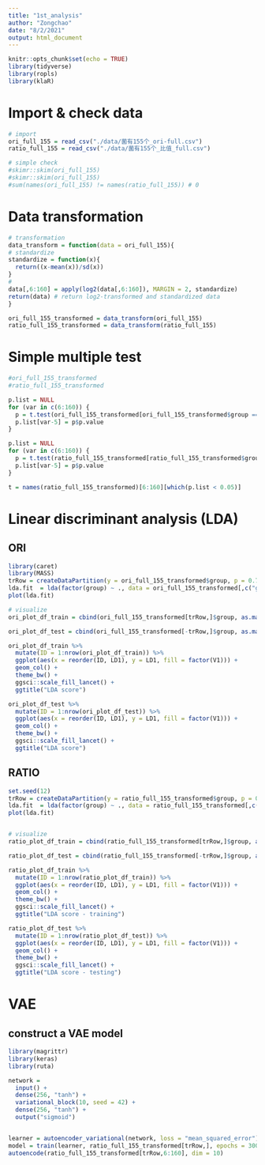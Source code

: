 ```yaml
---
title: "1st_analysis"
author: "Zongchao"
date: "8/2/2021"
output: html_document
---
```


```r
knitr::opts_chunk$set(echo = TRUE)
library(tidyverse)
library(ropls)
library(klaR)
```

# Import & check data 

```r
# import
ori_full_155 = read_csv("./data/菌有155个_ori-full.csv")
ratio_full_155 = read_csv("./data/菌有155个_比值_full.csv")

# simple check
#skimr::skim(ori_full_155)
#skimr::skim(ori_full_155)
#sum(names(ori_full_155) != names(ratio_full_155)) # 0
```


# Data transformation

```r
# transformation
data_transform = function(data = ori_full_155){
# standardize
standardize = function(x){
  return((x-mean(x))/sd(x))
}
# 
data[,6:160] = apply(log2(data[,6:160]), MARGIN = 2, standardize)
return(data) # return log2-transformed and standardized data
}

ori_full_155_transformed = data_transform(ori_full_155)
ratio_full_155_transformed = data_transform(ratio_full_155)
```

# Simple multiple test

```r
#ori_full_155_transformed
#ratio_full_155_transformed

p.list = NULL
for (var in c(6:160)) {
  p = t.test(ori_full_155_transformed[ori_full_155_transformed$group == 0, var], ori_full_155_transformed[ori_full_155_transformed$group == 1, var])
  p.list[var-5] = p$p.value
}

p.list = NULL
for (var in c(6:160)) {
  p = t.test(ratio_full_155_transformed[ratio_full_155_transformed$group == 0, var], ratio_full_155_transformed[ratio_full_155_transformed$group == 1, var])
  p.list[var-5] = p$p.value
}

t = names(ratio_full_155_transformed)[6:160][which(p.list < 0.05)]
```


# Linear discriminant analysis (LDA)

## ORI

```r
library(caret)
library(MASS)
trRow = createDataPartition(y = ori_full_155_transformed$group, p = 0.7, list =F)
lda.fit  = lda(factor(group) ~ ., data = ori_full_155_transformed[,c("group",t)], subset = trRow)
plot(lda.fit)

# visualize
ori_plot_df_train = cbind(ori_full_155_transformed[trRow,]$group, as.matrix(ori_full_155_transformed[trRow,t]) %*% lda.fit$scaling) %>% data.frame()

ori_plot_df_test = cbind(ori_full_155_transformed[-trRow,]$group, as.matrix(ori_full_155_transformed[-trRow,t]) %*% lda.fit$scaling) %>% data.frame()

ori_plot_df_train %>%
  mutate(ID = 1:nrow(ori_plot_df_train)) %>%
  ggplot(aes(x = reorder(ID, LD1), y = LD1, fill = factor(V1))) +
  geom_col() +
  theme_bw() +
  ggsci::scale_fill_lancet() +
  ggtitle("LDA score")

ori_plot_df_test %>%
  mutate(ID = 1:nrow(ori_plot_df_test)) %>%
  ggplot(aes(x = reorder(ID, LD1), y = LD1, fill = factor(V1))) +
  geom_col() +
  theme_bw() +
  ggsci::scale_fill_lancet() +
  ggtitle("LDA score")
```

## RATIO

```r
set.seed(12)
trRow = createDataPartition(y = ratio_full_155_transformed$group, p = 0.7, list =F)
lda.fit  = lda(factor(group) ~ ., data = ratio_full_155_transformed[,c(2,6:160)], subset = trRow)
plot(lda.fit)


# visualize
ratio_plot_df_train = cbind(ratio_full_155_transformed[trRow,]$group, as.matrix(ratio_full_155_transformed[trRow,c(6:160)]) %*% lda.fit$scaling) %>% data.frame()

ratio_plot_df_test = cbind(ratio_full_155_transformed[-trRow,]$group, as.matrix(ratio_full_155_transformed[-trRow,c(6:160)]) %*% lda.fit$scaling) %>% data.frame()

ratio_plot_df_train %>%
  mutate(ID = 1:nrow(ratio_plot_df_train)) %>%
  ggplot(aes(x = reorder(ID, LD1), y = LD1, fill = factor(V1))) +
  geom_col() +
  theme_bw() +
  ggsci::scale_fill_lancet() +
  ggtitle("LDA score - training")

ratio_plot_df_test %>%
  mutate(ID = 1:nrow(ratio_plot_df_test)) %>%
  ggplot(aes(x = reorder(ID, LD1), y = LD1, fill = factor(V1))) +
  geom_col() +
  theme_bw() +
  ggsci::scale_fill_lancet() +
  ggtitle("LDA score - testing")
```


# VAE

## construct a VAE model 

```r
library(magrittr)
library(keras)
library(ruta)

network =
  input() +
  dense(256, "tanh") +
  variational_block(10, seed = 42) +
  dense(256, "tanh") +
  output("sigmoid")


learner = autoencoder_variational(network, loss = "mean_squared_error")
model = train(learner, ratio_full_155_transformed[trRow,], epochs = 300)
autoencode(ratio_full_155_transformed[trRow,6:160], dim = 10)
```

